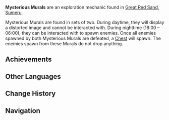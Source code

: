 {{Stub|Locations}}
{{Terminology Infobox
|image     = <gallery>
Mysterious Mural Daytime.png|Daytime
Mysterious Mural Nighttime.png|Nighttime
</gallery>
|type      = Exploration
|region    = Sumeru
|subregion = Great Red Sand
}}
'''Mysterious Murals''' are an exploration mechanic found in [[Great Red Sand]], [[Sumeru]].

Mysterious Murals are found in sets of two. During daytime, they will display a distorted image and cannot be interacted with. During nighttime (18:00 – 06:00), they can be interacted with to spawn enemies. Once all enemies spawned by both Mysterious Murals are defeated, a [[Chest]] will spawn. The enemies spawn from these Murals do not drop anything.

==Achievements==
{{Achievement Topic Table|topic=Mysterious Mural}}

==Other Languages==
{{Other Languages|default_hidden=1
|en      = Mysterious Mural
|zhs     = 神秘的壁画
|zhs_rm  = Shénmì de Bìhuà
|zht     = 神秘的壁畫
|zht_rm  = Shénmì de Bìhuà
|ja      = 不思議な壁画
|ja_rm   = Fushigi-na Hekiga
|ko      = 신비한 벽화
|ko_rm   = Sinbihan Byeokhwa
|es      = Mural misterioso
|fr      = Fresque mystérieuse
|ru      = Загадочная фреска
|th      = จิตรกรรมฝาผนังลึกลับ
|vi      = Bích Họa Thần Bí
|de      = <!--Berühre jedes mysteriöse Wandgemälde in der Wüste.-->
|id      = Mural Misterius
|pt      = Mural Misterioso
|tr      = 
|it      = 
}}

==Change History==
{{Change History|3.1}}

==Navigation==
{{Exploration Navbox|Sumeru}}